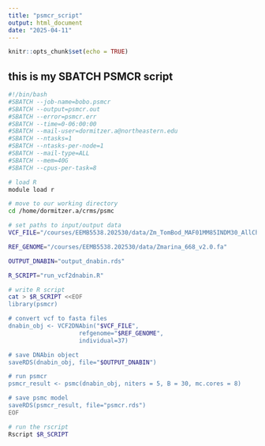 ```yaml
---
title: "psmcr_script"
output: html_document
date: "2025-04-11"
---
```


```r
knitr::opts_chunk$set(echo = TRUE)
```

## this is my SBATCH PSMCR script

```bash
#!/bin/bash
#SBATCH --job-name=bobo.psmcr
#SBATCH --output=psmcr.out
#SBATCH --error=psmcr.err
#SBATCH --time=0-06:00:00
#SBATCH --mail-user=dormitzer.a@northeastern.edu
#SBATCH --ntasks=1
#SBATCH --ntasks-per-node=1
#SBATCH --mail-type=ALL
#SBATCH --mem=40G
#SBATCH --cpus-per-task=8

# load R
module load r

# move to our working directory
cd /home/dormitzer.a/crms/psmc

# set paths to input/output data
VCF_FILE="/courses/EEMB5538.202530/data/Zm_TomBod_MAF01MM85INDM30_AllChr.recode.vcf.gz"

REF_GENOME="/courses/EEMB5538.202530/data/Zmarina_668_v2.0.fa"

OUTPUT_DNABIN="output_dnabin.rds"

R_SCRIPT="run_vcf2dnabin.R"

# write R script
cat > $R_SCRIPT <<EOF
library(psmcr)

# convert vcf to fasta files
dnabin_obj <- VCF2DNAbin("$VCF_FILE",
					refgenome="$REF_GENOME",
					individual=37)

# save DNAbin object
saveRDS(dnabin_obj, file="$OUTPUT_DNABIN")

# run psmcr
psmcr_result <- psmc(dnabin_obj, niters = 5, B = 30, mc.cores = 8)

# save psmc model
saveRDS(psmcr_result, file="psmcr.rds") 
EOF

# run the rscript
Rscript $R_SCRIPT
```

